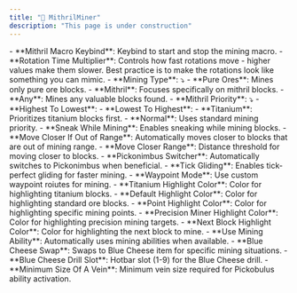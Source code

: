 ```yaml
---
title: "🔷 MithrilMiner"
description: "This page is under construction"
---
```


<Accordion title="General" icon="gear" iconType="duotone">
  - **Mithril Macro Keybind**: Keybind to start and stop the mining macro.
  - **Rotation Time Multiplier**: Controls how fast rotations move - higher values make them slower. Best practice is to make the rotations look like something you can mimic.
  - **Mining Type**: ⤵

  <Expandable title="Mining Types">
    - **Pure Ores**: Mines only pure ore blocks.
    - **Mithril**: Focuses specifically on mithril blocks.
    - **Any**: Mines any valuable blocks found.
  </Expandable>
  - **Mithril Priority**: ⤵

  <Expandable title="Priority Options">
    - **Highest To Lowest**: 
    - **Lowest To Highest**: 
    - **Titanium**: Prioritizes titanium blocks first.
    - **Normal**: Uses standard mining priority.
  </Expandable>
  - **Sneak While Mining**: Enables sneaking while mining blocks.
  - **Move Closer If Out of Range**: Automatically moves closer to blocks that are out of mining range.
  - **Move Closer Range**: Distance threshold for moving closer to blocks.
  - **Pickonimbus Switcher**: Automatically switches to Pickonimbus when beneficial.
  - **Tick Gliding**: Enables tick-perfect gliding for faster mining.
  - **Waypoint Mode**: Use custom waypoint roiutes for mining.
  - **Titanium Highlight Color**: Color for highlighting titanium blocks.
  - **Default Highlight Color**: Color for highlighting standard ore blocks.
  - **Point Highlight Color**: Color for highlighting specific mining points.
  - **Precision Miner Highlight Color**: Color for highlighting precision mining targets.
  - **Next Block Highlight Color**: Color for highlighting the next block to mine.
</Accordion>

<Accordion title="Mining Ability" icon="pickaxe" iconType="duotone">
  - **Use Mining Ability**: Automatically uses mining abilities when available.
  - **Blue Cheese Swap**: Swaps to Blue Cheese item for specific mining situations.
  - **Blue Cheese Drill Slot**: Hotbar slot (1-9) for the Blue Cheese drill.
  - **Minimum Size Of A Vein**: Minimum vein size required for Pickobulus ability activation.
</Accordion>